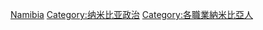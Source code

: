 [[Category:非洲各国政治人物|Namibia]]
[[Category:纳米比亚政治|Category:纳米比亚政治]]
[[Category:各職業納米比亞人|Category:各職業納米比亞人]]